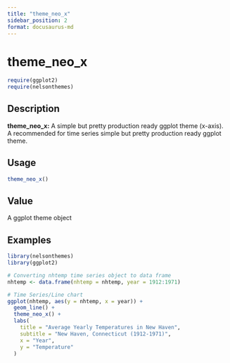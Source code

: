 ```yaml
---
title: "theme_neo_x"
sidebar_position: 2
format: docusaurus-md
---
```


# theme_neo_x

```r
require(ggplot2)
require(nelsonthemes)
```

## Description

**theme_neo_x:** A simple but pretty production ready ggplot theme (x-axis). A recommended for time series simple but pretty production ready ggplot theme.

## Usage

```r
theme_neo_x()
```

## Value

A ggplot theme object

## Examples

```r
library(nelsonthemes)
library(ggplot2)

# Converting nhtemp time series object to data frame
nhtemp <- data.frame(nhtemp = nhtemp, year = 1912:1971)

# Time Series/Line chart
ggplot(nhtemp, aes(y = nhtemp, x = year)) +
  geom_line() +
  theme_neo_x() +
  labs(
    title = "Average Yearly Temperatures in New Haven",
    subtitle = "New Haven, Connecticut (1912-1971)",
    x = "Year",
    y = "Temperature"
  )
``` 
